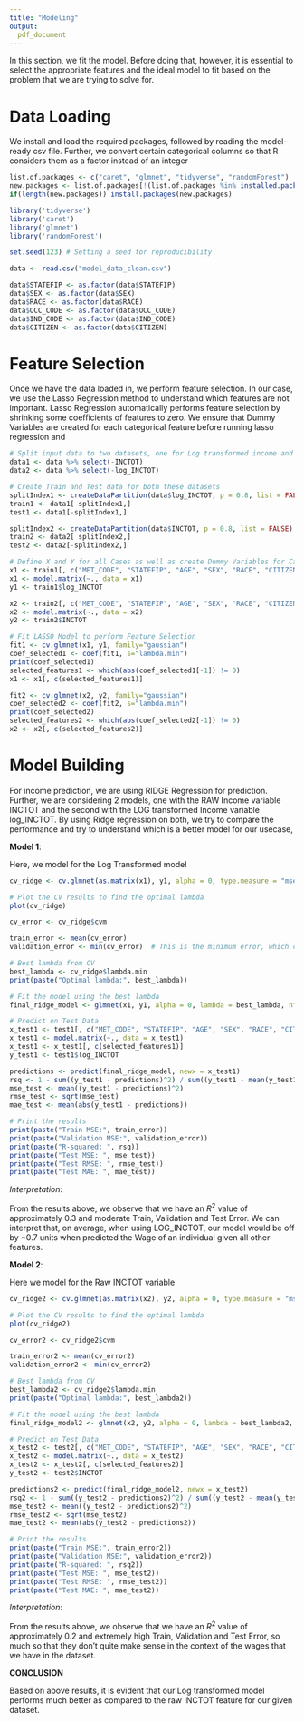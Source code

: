 ```yaml
---
title: "Modeling"
output:
  pdf_document
---
```


In this section, we fit the model. Before doing that, however, it is essential to select the appropriate features and the ideal model to fit based on the problem that we are trying to solve for. 

# Data Loading

We install and load the required packages, followed by reading the model-ready csv file. Further, we convert certain categorical columns so that R considers them as a factor instead of an integer

```r
list.of.packages <- c("caret", "glmnet", "tidyverse", "randomForest")
new.packages <- list.of.packages[!(list.of.packages %in% installed.packages()[,"Package"])]
if(length(new.packages)) install.packages(new.packages)

library('tidyverse')  
library('caret')
library('glmnet')
library('randomForest')

set.seed(123) # Setting a seed for reproducibility

data <- read.csv("model_data_clean.csv")

data$STATEFIP <- as.factor(data$STATEFIP)
data$SEX <- as.factor(data$SEX)
data$RACE <- as.factor(data$RACE)
data$OCC_CODE <- as.factor(data$OCC_CODE)
data$IND_CODE <- as.factor(data$IND_CODE)
data$CITIZEN <- as.factor(data$CITIZEN)

```

# Feature Selection

Once we have the data loaded in, we perform feature selection. In our case, we use the Lasso Regression method to understand which features are not important. Lasso Regression automatically performs feature selection by shrinking some coefficients of features to zero. We ensure that Dummy Variables are created for each categorical feature before running lasso regression and 

```r

# Split input data to two datasets, one for Log transformed income and other for raw income values
data1 <- data %>% select(-INCTOT)
data2 <- data %>% select(-log_INCTOT)

# Create Train and Test data for both these datasets
splitIndex1 <- createDataPartition(data$log_INCTOT, p = 0.8, list = FALSE)
train1 <- data1[ splitIndex1,]
test1 <- data1[-splitIndex1,]

splitIndex2 <- createDataPartition(data$INCTOT, p = 0.8, list = FALSE)
train2 <- data2[ splitIndex2,]
test2 <- data2[-splitIndex2,]

# Define X and Y for all Cases as well as create Dummy Variables for Categorical Features
x1 <- train1[, c("MET_CODE", "STATEFIP", "AGE", "SEX", "RACE", "CITIZEN", "OCC_CODE", "IND_CODE", "EDUC", "UHRSWORKT")]
x1 <- model.matrix(~., data = x1)
y1 <- train1$log_INCTOT

x2 <- train2[, c("MET_CODE", "STATEFIP", "AGE", "SEX", "RACE", "CITIZEN", "OCC_CODE", "IND_CODE", "EDUC", "UHRSWORKT")]
x2 <- model.matrix(~., data = x2)
y2 <- train2$INCTOT

# Fit LASSO Model to perform Feature Selection
fit1 <- cv.glmnet(x1, y1, family="gaussian")
coef_selected1 <- coef(fit1, s="lambda.min")
print(coef_selected1)
selected_features1 <- which(abs(coef_selected1[-1]) != 0)
x1 <- x1[, c(selected_features1)]

fit2 <- cv.glmnet(x2, y2, family="gaussian")
coef_selected2 <- coef(fit2, s="lambda.min")
print(coef_selected2)
selected_features2 <- which(abs(coef_selected2[-1]) != 0)
x2 <- x2[, c(selected_features2)]

```

# Model Building

For income prediction, we are using RIDGE Regression for prediction. Further, we are considering 2 models, one with the RAW Income variable INCTOT and the second with the LOG transformed Income variable log_INCTOT. By using Ridge regression on both, we try to compare the performance and try to understand which is a better model for our usecase,

**Model 1**: 

Here, we model for the Log Transformed model


```r

cv_ridge <- cv.glmnet(as.matrix(x1), y1, alpha = 0, type.measure = "mse", nfolds = 10)

# Plot the CV results to find the optimal lambda
plot(cv_ridge)

cv_error <- cv_ridge$cvm

train_error <- mean(cv_error)
validation_error <- min(cv_error)  # This is the minimum error, which corresponds to the validation error

# Best lambda from CV
best_lambda <- cv_ridge$lambda.min
print(paste("Optimal lambda:", best_lambda))

# Fit the model using the best lambda
final_ridge_model <- glmnet(x1, y1, alpha = 0, lambda = best_lambda, nfolds = 10, standardize = TRUE)

# Predict on Test Data
x_test1 <- test1[, c("MET_CODE", "STATEFIP", "AGE", "SEX", "RACE", "CITIZEN", "OCC_CODE", "IND_CODE", "EDUC", "UHRSWORKT")]
x_test1 <- model.matrix(~., data = x_test1)
x_test1 <- x_test1[, c(selected_features1)]
y_test1 <- test1$log_INCTOT

predictions <- predict(final_ridge_model, newx = x_test1)
rsq <- 1 - sum((y_test1 - predictions)^2) / sum((y_test1 - mean(y_test1))^2)
mse_test <- mean((y_test1 - predictions)^2)
rmse_test <- sqrt(mse_test)
mae_test <- mean(abs(y_test1 - predictions))

# Print the results
print(paste("Train MSE:", train_error))
print(paste("Validation MSE:", validation_error))
print(paste("R-squared: ", rsq))
print(paste("Test MSE: ", mse_test))
print(paste("Test RMSE: ", rmse_test))
print(paste("Test MAE: ", mae_test))

```

*Interpretation*:

From the results above, we observe that we have an $R^2$ value of approximately 0.3 and moderate Train, Validation and Test Error. We can interpret that, on average, when using LOG_INCTOT, our model would be off by ~0.7 units when predicted the Wage of an individual given all other features. 



**Model 2**:

Here we model for the Raw INCTOT variable
```r

cv_ridge2 <- cv.glmnet(as.matrix(x2), y2, alpha = 0, type.measure = "mse", nfolds = 10)

# Plot the CV results to find the optimal lambda
plot(cv_ridge2)

cv_error2 <- cv_ridge2$cvm

train_error2 <- mean(cv_error2)
validation_error2 <- min(cv_error2)

# Best lambda from CV
best_lambda2 <- cv_ridge2$lambda.min
print(paste("Optimal lambda:", best_lambda2))

# Fit the model using the best lambda
final_ridge_model2 <- glmnet(x2, y2, alpha = 0, lambda = best_lambda2, nfolds = 10, standardize = TRUE)

# Predict on Test Data
x_test2 <- test2[, c("MET_CODE", "STATEFIP", "AGE", "SEX", "RACE", "CITIZEN", "OCC_CODE", "IND_CODE", "EDUC", "UHRSWORKT")]
x_test2 <- model.matrix(~., data = x_test2)
x_test2 <- x_test2[, c(selected_features2)]
y_test2 <- test2$INCTOT

predictions2 <- predict(final_ridge_model2, newx = x_test2)
rsq2 <- 1 - sum((y_test2 - predictions2)^2) / sum((y_test2 - mean(y_test2))^2)
mse_test2 <- mean((y_test2 - predictions2)^2)
rmse_test2 <- sqrt(mse_test2)
mae_test2 <- mean(abs(y_test2 - predictions2))

# Print the results
print(paste("Train MSE:", train_error2))
print(paste("Validation MSE:", validation_error2))
print(paste("R-squared: ", rsq2))
print(paste("Test MSE: ", mse_test2))
print(paste("Test RMSE: ", rmse_test2))
print(paste("Test MAE: ", mae_test2))
```

*Interpretation*:

From the results above, we observe that we have an $R^2$ value of approximately 0.2 and extremely high Train, Validation and Test Error, so much so that they don't quite make sense in the context of the wages that we have in the dataset.


**CONCLUSION**

Based on above results, it is evident that our Log transformed model performs much better as compared to the raw INCTOT feature for our given dataset.